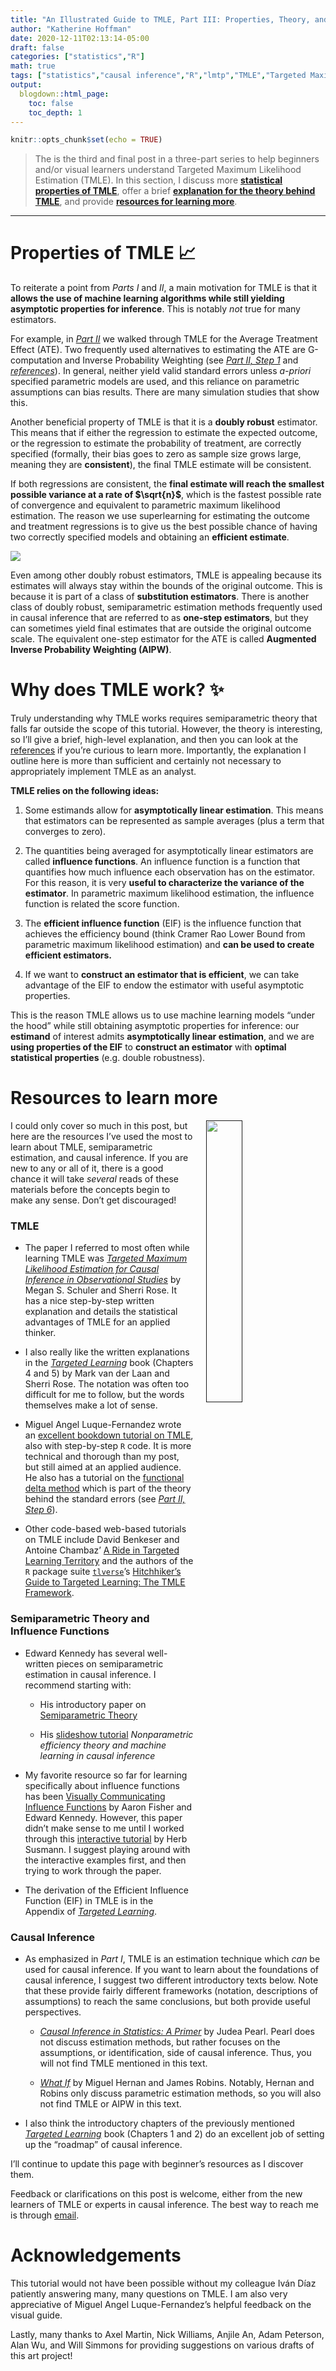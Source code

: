 ```yaml
---
title: "An Illustrated Guide to TMLE, Part III: Properties, Theory, and Learning More"
author: "Katherine Hoffman"
date: 2020-12-11T02:13:14-05:00
draft: false
categories: ["statistics","R"]
math: true
tags: ["statistics","causal inference","R","lmtp","TMLE","Targeted Maximum Likelihood Estimation","introduction to TMLE","targeted learning"]
output:
  blogdown::html_page:
    toc: false
    toc_depth: 1
---
```


```r
knitr::opts_chunk$set(echo = TRUE)
```

> The is the third and final post in a three-part series to help beginners and/or visual learners understand Targeted Maximum Likelihood Estimation (TMLE). In this section, I discuss more [**statistical properties of TMLE**](#properties-of-tmle), offer a brief [**explanation for the theory behind TMLE**](#why-does-tmle-work), and provide [**resources for learning more**](#resources-to-learn-more).

***

# Properties of TMLE 📈

To reiterate a point from *Parts I* and *II*, a main motivation for TMLE is that it **allows the use of machine learning algorithms while still yielding asymptotic properties for inference**. This is notably *not* true for many estimators.

For example, in [*Part II*](https://khstats.com/blog/tmle/tutorial-pt2) we walked through TMLE for the Average Treatment Effect (ATE). Two frequently used alternatives to estimating the ATE are G-computation and Inverse Probability Weighting (see [*Part II, Step 1*](https://khstats.com/blog/tmle/tutorial-pt2/#step-1-estimate-the-outcome) and [*references*](#resources-to-learn-more)). In general, neither yield valid standard errors unless *a-priori* specified parametric models are used, and this reliance on parametric assumptions can bias results. There are many simulation studies that show this.

Another beneficial property of TMLE is that it is a **doubly robust** estimator. This means that if either the regression to estimate the expected outcome, or the regression to estimate the probability of treatment, are correctly specified (formally, their bias goes to zero as sample size grows large, meaning they are **consistent**), the final TMLE estimate will be consistent.

If both regressions are consistent, the **final estimate will reach the smallest possible variance at a rate of $\sqrt{n}$**, which is the fastest possible rate of convergence and equivalent to parametric maximum likelihood estimation. The reason we use superlearning for estimating the outcome and treatment regressions is to give us the best possible chance of having two correctly specified models and obtaining an **efficient estimate**.

![](/img/tmle_props.png)

Even among other doubly robust estimators, TMLE is appealing because its estimates will always stay within the bounds of the original outcome. This is because it is part of a class of **substitution estimators**. There is another class of doubly robust, semiparametric estimation methods frequently used in causal inference that are referred to as **one-step estimators**, but they can sometimes yield final estimates that are outside the original outcome scale. The equivalent one-step estimator for the ATE is called **Augmented Inverse Probability Weighting (AIPW)**.

# Why does TMLE work? ✨

Truly understanding why TMLE works requires semiparametric theory that falls far outside the scope of this tutorial. However, the theory is interesting, so I'll give a brief, high-level explanation, and then you can look at the [references](#resources-to-learn-more) if you're curious to learn more. Importantly, the explanation I outline here is more than sufficient and certainly not necessary to appropriately implement TMLE as an analyst.

**TMLE relies on the following ideas:**

1. Some estimands allow for **asymptotically linear estimation**. This means that estimators can be represented as sample averages (plus a term that converges to zero).

2. The quantities being averaged for asymptotically linear estimators are called **influence functions**. An influence function is a function that quantifies how much influence each observation has on the estimator. For this reason, it is very **useful to characterize the variance of the estimator**. In parametric maximum likelihood estimation, the influence function is related the score function.

3. The **efficient influence function** (EIF) is the influence function that achieves the efficiency bound (think Cramer Rao Lower Bound from parametric maximum likelihood estimation) and **can be used to create efficient estimators.**

4. If we want to **construct an estimator that is efficient**, we can take advantage of the EIF to endow the estimator with useful asymptotic properties.

This is the reason TMLE allows us to use machine learning models “under the hood” while still obtaining asymptotic properties for inference: our **estimand** of interest admits **asymptotically linear estimation**, and we are **using properties of the EIF** to **construct an estimator** with **optimal statistical properties** (e.g. double robustness).

# Resources to learn more

<!-- ![](/img/tmle/self_portrait.jpg){width=45%} -->


<html>
   <head>
   </head>
   <body>
      <a href="">
         <img src="/img/tmle/self_portrait.jpg"
               style="float:right; padding-right:20px; padding-top:-20px; padding-left:20px; padding-bottom:-50px;" width="34%">
      </a>
   </body>
</html>

I could only cover so much in this post, but here are the resources I've used the most to learn about TMLE, semiparametric estimation, and causal inference. If you are new to any or all of it, there is a good chance it will take *several* reads of these materials before the concepts begin to make any sense. Don't get discouraged!

### TMLE

- The paper I referred to most often while learning TMLE was [*Targeted Maximum Likelihood Estimation for Causal Inference in Observational Studies*](https://academic.oup.com/aje/article/185/1/65/2662306) by Megan S. Schuler and Sherri Rose. It has a nice step-by-step written explanation and details the statistical advantages of TMLE for an applied thinker.

- I also really like the written explanations in the [*Targeted Learning*](https://link.springer.com/book/10.1007/978-1-4419-9782-1) book (Chapters 4 and 5) by Mark van der Laan and Sherri Rose. The notation was often too difficult for me to follow, but the words themselves make a lot of sense.

- Miguel Angel Luque-Fernandez wrote an [excellent bookdown tutorial on TMLE](https://migariane.github.io/TMLE.nb.html), also with step-by-step `R` code. It is more technical and thorough than my post, but still aimed at an applied audience. He also has a tutorial on the [functional delta method](https://migariane.github.io/DeltaMethodEpiTutorial.nb.html) which is part of the theory behind the standard errors (see [*Part II, Step 6*](https://khstats.com/blog/tmle/tutorial-pt3)).

- Other code-based web-based tutorials on TMLE include David Benkeser and Antoine Chambaz' [A Ride in Targeted Learning Territory](https://achambaz.github.io/tlride/) and the authors of the `R` package suite [`tlverse`](https://tlverse.org/)'s [Hitchhiker's Guide to Targeted Learning: The TMLE Framework](https://tlverse.org/tlverse-handbook/tmle3.html).

### Semiparametric Theory and Influence Functions

- Edward Kennedy has several well-written pieces on semiparametric estimation in causal inference. I recommend starting with:

  - His introductory paper on [Semiparametric Theory](https://arxiv.org/pdf/1709.06418.pdf)

  - His [slideshow tutorial](http://www.ehkennedy.com/uploads/5/8/4/5/58450265/unc_2019_cirg.pdf) *Nonparametric efficiency theory and machine learning in causal inference*

- My favorite resource so far for learning specifically about influence functions has been [Visually Communicating Influence Functions](https://www.tandfonline.com/doi/full/10.1080/00031305.2020.1717620) by Aaron Fisher and Edward Kennedy. However, this paper didn't make sense to me until I worked through this [interactive tutorial](https://observablehq.com/@herbps10/one-step-estimators-and-pathwise-derivatives) by Herb Susmann. I suggest playing around with the interactive examples first, and then trying to work through the paper.

- The derivation of the Efficient Influence Function (EIF) in TMLE is in the Appendix of [*Targeted Learning*](https://link.springer.com/book/10.1007/978-1-4419-9782-1).

### Causal Inference

- As emphasized in *Part I*, TMLE is an estimation technique which *can* be used for causal inference. If you want to learn about the foundations of causal inference, I suggest two different introductory texts below. Note that these provide fairly different frameworks (notation, descriptions of assumptions) to reach the same conclusions, but both provide useful perspectives.

  - [*Causal Inference in Statistics: A Primer*](http://bayes.cs.ucla.edu/PRIMER/) by Judea Pearl. Pearl does not discuss estimation methods, but rather focuses on the assumptions, or identification, side of causal inference. Thus, you will not find TMLE mentioned in this text.
  
  - [*What If*](https://www.hsph.harvard.edu/miguel-hernan/causal-inference-book/) by Miguel Hernan and James Robins. Notably, Hernan and Robins only discuss parametric estimation methods, so you will also not find TMLE or AIPW in this text.
  
- I also think the introductory chapters of the previously mentioned [*Targeted Learning*](https://link.springer.com/book/10.1007/978-1-4419-9782-1) book (Chapters 1 and 2) do an excellent job of setting up the "roadmap" of causal inference.

I'll continue to update this page with beginner's resources as I discover them.

Feedback or clarifications on this post is welcome, either from the new learners of TMLE or experts in causal inference. The best way to reach me is through [email](mailto:kathoffman.stats@gmail.com).

# Acknowledgements


This tutorial would not have been possible without my colleague Iván Díaz patiently answering many, many questions on TMLE. I am also very appreciative of Miguel Angel Luque-Fernandez's helpful feedback on the visual guide.

Lastly, many thanks to Axel Martin, Nick Williams, Anjile An, Adam Peterson, Alan Wu, and Will Simmons for providing suggestions on various drafts of this art project!

